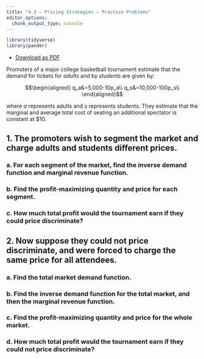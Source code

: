```yaml
---
title: "4.3 — Pricing Strategies — Practice Problems"
editor_options: 
  chunk_output_type: console
---
```


```r
library(tidyverse)
library(pander)
```

- [<i class="fas fa-file-pdf"></i> Download as PDF](/practice/4.3-practice.pdf)

Promoters of a major college basketball tournament estimate that the demand for tickets for *adults* and by *students* are given by:

$$\begin{aligned}
q_a&=5,000-10p_a\\
q_s&=10,000-100p_s\\
\end{aligned}$$

where $a$ represents adults and $s$ represents students. They estimate that the marginal and average total cost of seating an additional spectator is constant at $10.

## 1. The promoters wish to segment the market and charge adults and students different prices.

### a. For each segment of the market, find the inverse demand function and marginal revenue function.

### b. Find the profit-maximizing quantity and price for each segment. 

### c. How much total profit would the tournament earn if they could price discriminate?

## 2. Now suppose they could not price discriminate, and were forced to charge the same price for all attendees.

### a. Find the total market demand function.

### b. Find the inverse demand function for the total market, and then the marginal revenue function. 

### c. Find the profit-maximizing quantity and price for the whole market. 

### d. How much total profit would the tournament earn if they could not price discriminate?